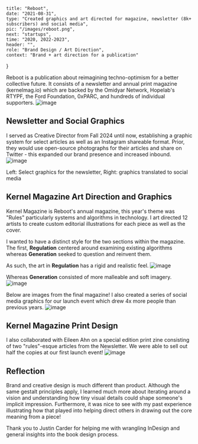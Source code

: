     title: "Reboot",
    date: "2021-08-31",
    type: "Created graphics and art directed for magazine, newsletter (8k+ subscribers) and social media",
    pic: "/images/reboot.png",
    next: "startups",
    time: "2020, 2022-2023",
    header: "",
    role: "Brand Design / Art Direction",
    context: "Brand + art direction for a publication"
}

Reboot is a publication about reimagining techno-optimism for a better collective future. It consists of a newsletter and annual print magazine (kernelmag.io) which are backed by the Omidyar Network, Hopelab's RTYPF, the Ford Foundation, 0xPARC, and hundreds of individual supporters.
![image](images/publication.png)

## Newsletter and Social Graphics
I served as Creative Director from Fall 2024 until now, establishing a graphic system for select articles as well as an Instagram shareable format. Prior, they would use open-source photographs for their articles and share on Twitter - this expanded our brand presence and increased inbound.
![image](images/rebootgraphics.png)
<Caption>Left: Select graphics for the newsletter, Right: graphics translated to social media</Caption>


## Kernel Magazine Art Direction and Graphics
Kernel Magazine is Reboot's annual magazine, this year's theme was "Rules" particularly systems and algorithms in technology. I art directed 12 artists to create custom editorial illustrations for each piece as well as the cover.

I wanted to have a distinct style for the two sections within the magazine. The first, **Regulation** centered around examining existing algorithms whereas **Generation** seeked to question and reinvent them.

As such, the art in **Regulation** has a rigid and realistic feel.
![image](images/regulation.png)

Whereas **Generation** consisted of more malleable and soft imagery.
![image](images/generation.png)

Below are images from the final magazine! I also created a series of social media graphics for our launch event which drew 4x more people than previous years.
![image](images/mag.png)

## Kernel Magazine Print Design 
I also collaborated with Eileen Ahn on a special edition print zine consisting of two "rules"-esque articles from the Newsletter. We were able to sell out half the copies at our first launch event!
![image](images/launch.png)

## Reflection
Brand and creative design is much different than product. Although the same gestalt principles apply, I learned much more about iterating around a vision and understanding how tiny visual details could shape someone's implicit impression. Furthermore, it was nice to see with my past experience illustrating how that played into helping direct others in drawing out the core meaning from a piece!

Thank you to Justin Carder for helping me with wrangling InDesign and general insights into the book design process.
